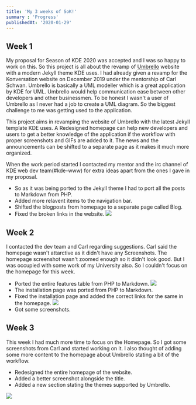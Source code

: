 ```yaml
---
title: 'My 3 weeks of SoK!'
summary : 'Progress'
publishedAt: '2020-01-29'
---
```

## Week 1
My proposal for Season of KDE 2020 was accepted and I was so happy to work on this. So this project is all about the revamp of [Umbrello](https://umbrello.kde.org/) website with a modern Jekyll theme KDE uses. I had already given a revamp for the Konversation website on December 2019 under the mentorship of Carl Schwan. Umbrello is basically a UML modeller which is a great application by KDE for UML. Umbrello would help communication ease between other developers and other businessmen. To be honest I wasn't a user of Umbrello as I never had a job to create a UML diagram. So the biggest challenge to me was getting used to the application.  

This project aims in revamping the website of Umbrello with the latest Jekyll template KDE uses. A Redesigned homepage can help new developers and users to get a better knowledge of the application if the workflow with proper screenshots and GIFs are added to it. The news and the announcements can be shifted to a separate page as it makes it much more organized.

When the work period started I contacted my mentor and the irc channel of KDE web dev team(#kde-www) for extra ideas apart from the ones I gave in my proposal.

* So as it was being ported to the Jekyll theme I had to port all the posts to Markdown from PHP.
* Added more relavent items to the navigation bar.
* Shifted the blogposts from homepage to a separate page called Blog.
* Fixed the broken links in the website.
![]({{site.url}}/public/static/images/SoK/umbrello-blog.png)

## Week 2
I contacted the dev team and Carl regarding suggestions. Carl said the homepage wasn't attarctive as it didn't have any Screenshots. The homepage screenshot wasn't zoomed enough so it didn't look good. But I was occupied with some work of my University also. So I couldn't focus on the homepage for this week.

* Ported the entire features table from PHP to Markdown.
![]({{site.url}}/public/static/images/SoK/umbrello-features.png)
* The installation page was ported from PHP to Markdown.
* Fixed the installation page and added the correct links for the same in the homepage.
![]({{site.url}}/public/static/images/SoK/umbrello-installation.png)
* Got some screenshots.

## Week 3
This week I had much more time to focus on the Homepage. So I got some screenshots from Carl and started working on it. I also thought of adding some more content to the homepage about Umbrello stating a bit of the workflow.

* Redesigned the entire homepage of the website.
* Added a better screenshot alongside the title.
* Added a new section stating the themes supported by Umbrello.

![]({{site.url}}/public/static/images/SoK/umbrello-homepage.png)